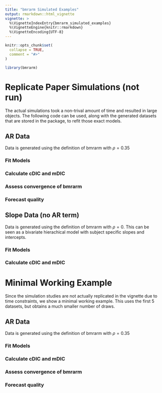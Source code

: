```yaml
---
title: "bmrarm Simulated Examples"
output: rmarkdown::html_vignette
vignette: >
  %\VignetteIndexEntry{bmrarm_simulated_examples}
  %\VignetteEngine{knitr::rmarkdown}
  %\VignetteEncoding{UTF-8}
---
```


```r
knitr::opts_chunk$set(
  collapse = TRUE,
  comment = "#>"
)
```

```r
library(bmrarm)
```

# Replicate Paper Simulations (not run)

The actual simulations took a non-trival amount of time and resulted in large objects. The following code can be used, along with the generated datasets that are stored in the package, to refit those exact models. 

## AR Data

Data is generated using the definition of bmrarm with $\rho=0.35$

### Fit Models

### Calculate cDIC and mDIC

### Assess convergence of bmrarm

### Forecast quality

## Slope Data (no AR term)

Data is generated using the definition of bmrarm with $\rho=0$. This can be seen as a bivariate hierachical model with subject specific slopes and intercepts.

### Fit Models

### Calculate cDIC and mDIC



# Minimal Working Example

Since the simulation studies are not actually replicated in the vignette due to time constraints, we show a minimal working example. This uses the first 5 datasets, but obtains a much smaller number of draws.

## AR Data

Data is generated using the definition of bmrarm with $\rho=0.35$

### Fit Models

### Calculate cDIC and mDIC

### Assess convergence of bmrarm

### Forecast quality


